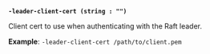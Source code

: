 <a id="operator-flag-leader-client-cert" />

**`-leader-client-cert (string : "")`**

Client cert to use when authenticating with the Raft leader.

**Example**: `-leader-client-cert /path/to/client.pem`
